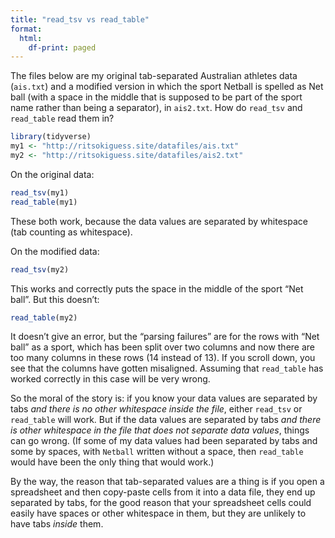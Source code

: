 ```yaml
---
title: "read_tsv vs read_table"
format: 
  html:
    df-print: paged
---
```


The files below are my original tab-separated Australian athletes data (`ais.txt`) and a modified version in which the sport Netball is spelled as Net ball (with a space in the middle that is supposed to be part of the sport name rather than being a separator), in `ais2.txt`. How do `read_tsv` and `read_table` read them in?

```r
library(tidyverse)
my1 <- "http://ritsokiguess.site/datafiles/ais.txt"
my2 <- "http://ritsokiguess.site/datafiles/ais2.txt"
```

On the original data:

```r
read_tsv(my1)
read_table(my1)
```

These both work, because the data values are separated by whitespace (tab counting as whitespace).

On the modified data:

```r
read_tsv(my2)
```

This works and correctly puts the space in the middle of the sport "Net ball". But this doesn't:

```r
read_table(my2)
```

It doesn't give an error, but the "parsing failures" are for the rows with "Net ball" as a sport, which has been split over two columns and now there are too many columns in these rows (14 instead of 13). If you scroll down, you see that the columns have gotten misaligned. Assuming that `read_table` has worked correctly in this case will be very wrong.

So the moral of the story is: if you know your data values are separated by tabs *and there is no other whitespace inside the file*, either `read_tsv` or `read_table` will work. But if the data values are separated by tabs *and there is other whitespace in the file that does not separate data values*, things can go wrong. (If some of my data values had been separated by tabs and some by spaces, with `Netball` written without a space, then `read_table` would have been the only thing that would work.)

By the way, the reason that tab-separated values are a thing is if you open a spreadsheet and then copy-paste cells from it into a data file, they end up separated by tabs, for the good reason that your spreadsheet cells could easily have spaces or other whitespace in them, but they are unlikely to have tabs *inside* them.
